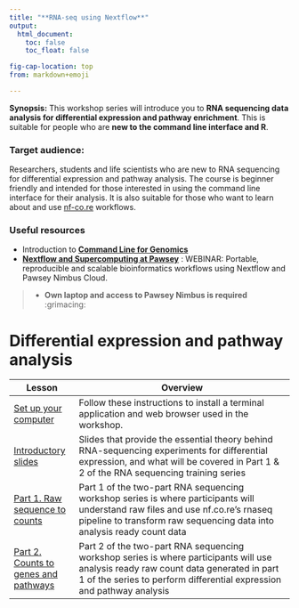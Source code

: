 ```yaml
---
title: "**RNA-seq using Nextflow**"
output:
  html_document:
    toc: false
    toc_float: false

fig-cap-location: top
from: markdown+emoji

---
```


**Synopsis:** This workshop series will introduce you to **RNA sequencing data analysis for differential expression and pathway enrichment**. This is suitable for people who are **new to the command line interface and R**. 

### **Target audience:**
Researchers, students and life scientists who are new to RNA sequencing for differential expression and pathway analysis. The course is beginner friendly and intended for those interested in using the command line interface for their analysis. It is also suitable for those who want to learn about and use [nf-co.re](https://nf-co.re/) workflows.

### **Useful resources**
- Introduction to __[Command Line for Genomics](https://datacarpentry.org/shell-genomics/)__
- __[Nextflow and Supercomputing at Pawsey](https://www.biocommons.org.au/events/nextflow-nimbus)__ : WEBINAR: Portable, reproducible and scalable bioinformatics workflows using Nextflow and Pawsey Nimbus Cloud. 

> * **Own laptop and access to Pawsey Nimbus is required** :grimacing:


# Differential expression and pathway analysis 

| Lesson                                                        | Overview                                                                                                                                                                                                     |
|---------------------------------------------------------------|--------------------------------------------------------------------------------------------------------------------------------------------------------------------------------------------------------------|
| [Set up your computer](https://sydney-informatics-hub.github.io/rna-seq-pt2-quarto/setup.html)| Follow these instructions to install a terminal application and web browser used in the workshop. |
| [Introductory slides](https://unisyd.sharepoint.com/:p:/r/teams/SydneyInformaticsHub2/_layouts/15/Doc.aspx?sourcedoc=%7B02017CE8-31E0-4693-AAA7-27968E003127%7D&file=Sept2022_Introductory_slides_biocommons_template.pptx&action=edit&mobileredirect=true)                                           | Slides that provide the essential theory behind RNA-sequencing experiments for differential expression, and what will be covered in Part 1 & 2 of the RNA sequencing training series            |
| [Part 1. Raw sequence to counts](https://sydney-informatics-hub.github.io/rna-seq-pt1-quarto/)                        | Part 1 of the two-part RNA sequencing workshop series is where participants will understand raw files and use nf.co.re's rnaseq pipeline to transform raw sequencing data into analysis ready count data     |
| [Part 2. Counts to genes and pathways](https://sydney-informatics-hub.github.io/rna-seq-pt2-quarto/) | Part 2 of the two-part RNA sequencing workshop series is where participants will use analysis ready raw count data generated in part 1 of the series to perform differential expression and pathway analysis |
